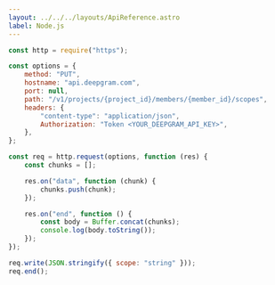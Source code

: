 ---
layout: ../../../layouts/ApiReference.astro
label: Node.js
---

```js
const http = require("https");

const options = {
	method: "PUT",
	hostname: "api.deepgram.com",
	port: null,
	path: "/v1/projects/{project_id}/members/{member_id}/scopes",
	headers: {
		"content-type": "application/json",
		Authorization: "Token <YOUR_DEEPGRAM_API_KEY>",
	},
};

const req = http.request(options, function (res) {
	const chunks = [];

	res.on("data", function (chunk) {
		chunks.push(chunk);
	});

	res.on("end", function () {
		const body = Buffer.concat(chunks);
		console.log(body.toString());
	});
});

req.write(JSON.stringify({ scope: "string" }));
req.end();
```
